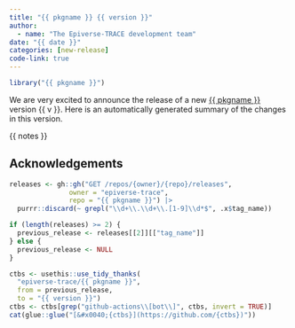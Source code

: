 ```yaml
---
title: "{{ pkgname }} {{ version }}"
author:
  - name: "The Epiverse-TRACE development team"
date: "{{ date }}"
categories: [new-release]
code-link: true
---
```


```r
library("{{ pkgname }}")
```

We are very excited to announce the release of a new [{{ pkgname }}](<https://epiverse-trace.github.io/{{ pkgname }}>) version {{ v }}.
Here is an automatically generated summary of the changes in this version.

{{ notes }}

## Acknowledgements

```r
releases <- gh::gh("GET /repos/{owner}/{repo}/releases",
               owner = "epiverse-trace",
               repo = "{{ pkgname }}") |>
  purrr::discard(~ grepl("\\d+\\.\\d+\\.[1-9]\\d*$", .x$tag_name))

if (length(releases) >= 2) {
  previous_release <- releases[[2]][["tag_name"]]
} else {
  previous_release <- NULL
}

ctbs <- usethis::use_tidy_thanks(
  "epiverse-trace/{{ pkgname }}",
  from = previous_release,
  to = "{{ version }}")
ctbs <- ctbs[grep("github-actions\\[bot\\]", ctbs, invert = TRUE)]
cat(glue::glue("[&#x0040;{ctbs}](https://github.com/{ctbs})"))
```
